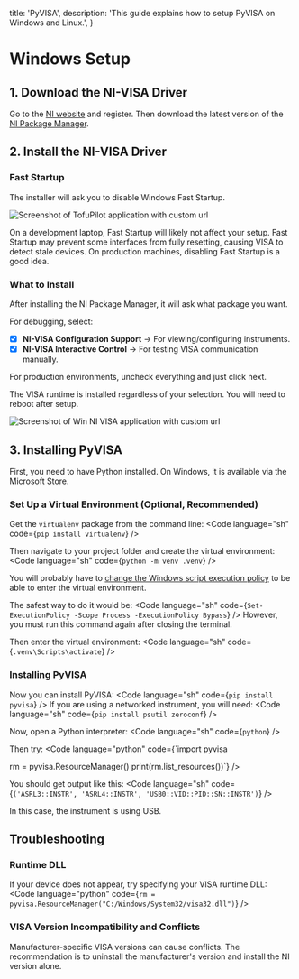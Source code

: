   title: 'PyVISA',
  description: 'This guide explains how to setup PyVISA on Windows and Linux.',
}

# Windows Setup

## 1. Download the NI-VISA Driver
Go to the [NI website](https://www.ni.com/en/support/downloads/drivers/download.ni-visa.html) and register. Then download the latest version of the [NI Package Manager](https://www.ni.com/en/support/downloads/drivers/download.ni-visa.html).

## 2. Install the NI-VISA Driver

### Fast Startup

The installer will ask you to disable Windows Fast Startup.

<Image
  src="/win-disable-fast-startup.png"
  alt="Screenshot of TofuPilot application with custom url"
/>

On a development laptop, Fast Startup will likely not affect your setup. Fast Startup may prevent some interfaces from fully resetting, causing VISA to detect stale devices. On production machines, disabling Fast Startup is a good idea.

### What to Install
After installing the NI Package Manager, it will ask what package you want.

For debugging, select:
- [x] **NI-VISA Configuration Support** → For viewing/configuring instruments.
- [x] **NI-VISA Interactive Control** → For testing VISA communication manually.

For production environments, uncheck everything and just click next.

The VISA runtime is installed regardless of your selection. You will need to reboot after setup.

<Image
  src="/win-ni-visa-install.png"
  alt="Screenshot of Win NI VISA application with custom url"
/>

## 3. Installing PyVISA

First, you need to have Python installed.
On Windows, it is available via the Microsoft Store.

### Set Up a Virtual Environment (Optional, Recommended)

Get the `virtualenv` package from the command line:
<Code language="sh" code={`pip install virtualenv`} />

Then navigate to your project folder and create the virtual environment:
<Code language="sh" code={`python -m venv .venv`} />

You will probably have to [change the Windows script execution policy](https://learn.microsoft.com/en-us/powershell/module/microsoft.powershell.security/set-executionpolicy?view=powershell-7.5) to be able to enter the virtual environment.

The safest way to do it would be:
<Code language="sh" code={`Set-ExecutionPolicy -Scope Process -ExecutionPolicy Bypass`} />
However, you must run this command again after closing the terminal.

Then enter the virtual environment:
<Code language="sh" code={`.venv\Scripts\activate`} />

### Installing PyVISA

Now you can install PyVISA:
<Code language="sh" code={`pip install pyvisa`} />
If you are using a networked instrument, you will need:
<Code language="sh" code={`pip install psutil zeroconf`} />

Now, open a Python interpreter:
<Code language="sh" code={`python`} />

Then try:
<Code language="python" code={`import pyvisa

rm = pyvisa.ResourceManager()
print(rm.list_resources())`} />

You should get output like this:
<Code language="sh" code={`('ASRL3::INSTR', 'ASRL4::INSTR', 'USB0::VID::PID::SN::INSTR')`} />

In this case, the instrument is using USB.

## Troubleshooting

### Runtime DLL
If your device does not appear, try specifying your VISA runtime DLL:
<Code language="python" code={`rm = pyvisa.ResourceManager("C:/Windows/System32/visa32.dll")`} />

### VISA Version Incompatibility and Conflicts
Manufacturer-specific VISA versions can cause conflicts. The recommendation is to uninstall the manufacturer's version and install the NI version alone.
